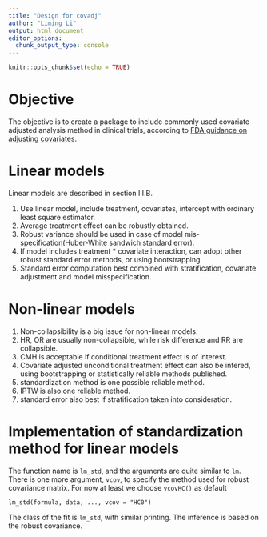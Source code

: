 ```yaml
---
title: "Design for covadj"
author: "Liming Li"
output: html_document
editor_options:
  chunk_output_type: console
---
```


```r
knitr::opts_chunk$set(echo = TRUE)
```

# Objective

The objective is to create a package to include commonly used covariate adjusted analysis method in clinical trials, according to [FDA guidance on adjusting covariates](https://www.fda.gov/regulatory-information/search-fda-guidance-documents/adjusting-covariates-randomized-clinical-trials-drugs-and-biological-products).

# Linear models

Linear models are described in section III.B.

1. Use linear model, include treatment, covariates, intercept with ordinary least square estimator.
1. Average treatment effect can be robustly obtained.
1. Robust variance should be used in case of model mis-specification(Huber-White sandwich standard error).
1. If model includes treatment * covariate interaction, can adopt other robust standard error methods, or using bootstrapping.
1. Standard error computation best combined with stratification, covariate adjustment and model misspecification.

# Non-linear models

1. Non-collapsibility is a big issue for non-linear models.
1. HR, OR are usually non-collapsible, while risk difference and RR are collapsible.
1. CMH is acceptable if conditional treatment effect is of interest.
1. Covariate adjusted unconditional treatment effect can also be infered, using bootstrapping or statistically reliable methods published.
1. standardization method is one possible reliable method.
1. IPTW is also one reliable method.
1. standard error also best if stratification taken into consideration.

# Implementation of standardization method for linear models

The function name is `lm_std`, and the arguments are quite similar to `lm`.
There is one more argument, `vcov`, to specify the method used for robust covariance matrix.
For now at least we choose `vcovHC()` as default
```
lm_std(formula, data, ..., vcov = "HC0")
```

The class of the fit is `lm_std`, with similar printing.
The inference is based on the robust covariance.
